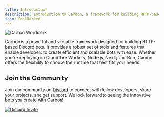 ```yaml
---
title: Introduction
description: Introduction to Carbon, a framework for building HTTP-based Discord bots, including community resources and support.
icon: BookMarked
---
```


![Carbon Wordmark](https://cdn.buape.com/CarbonWordmarkTransparent.png)

Carbon is a powerful and versatile framework designed for building HTTP-based Discord bots. It provides a robust set of tools and features that enable developers to create efficient and scalable bots with ease. Whether you're deploying on Cloudflare Workers, Node.js, Next.js, or Bun, Carbon offers the flexibility to choose the runtime that best fits your needs.

## Join the Community

Join our community on [Discord](https://go.buape.com/Carbon) to connect with fellow developers, share your projects, and get support. We look forward to seeing the innovative bots you create with Carbon!

[![Discord Invite](http://invidget.switchblade.xyz/rT8vZAmVaQ?theme=light)](https://go.buape.com/carbon)
